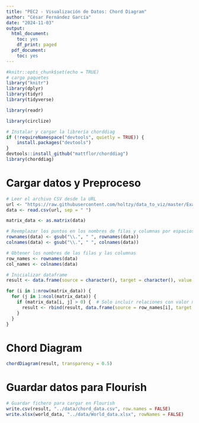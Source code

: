 ```yaml
---
title: "PEC2 - Visualización de Datos: Chord Diagram"
author: "César Fernández García"
date: "2024-11-03"
output:
  html_document:
    toc: yes
    df_print: paged
  pdf_document:
    toc: yes
---
```


```r
#knitr::opts_chunk$set(echo = TRUE)
# cargo paquetes
library("knitr")
library(dplyr)
library(tidyr)
library(tidyverse)

library(readr)

library(circlize)

# Instalar y cargar la librería chorddiag
if (!requireNamespace("devtools", quietly = TRUE)) {
    install.packages("devtools")
}
devtools::install_github("mattflor/chorddiag")
library(chorddiag)

```

# Cargar datos y Preproceso

```r
# Leer el archivo CSV desde la URL
url <- "https://raw.githubusercontent.com/holtzy/data_to_viz/master/Example_dataset/13_AdjacencyDirectedWeighted.csv"
data <- read.csv(url, sep = " ")

matrix_data <- as.matrix(data)

# Reemplazar los puntos en los nombres de filas y columnas por espacios
rownames(data) <- gsub("\\.", " ", rownames(data))
colnames(data) <- gsub("\\.", " ", colnames(data))

# Obtener los nombres de las filas y las columnas
row_names <- rownames(data)
col_names <- colnames(data)

# Inicializar dataframe
result <- data.frame(source = character(), target = character(), value = numeric(), stringsAsFactors = FALSE)

for (i in 1:nrow(matrix_data)) {
  for (j in 1:ncol(matrix_data)) {
    if (matrix_data[i, j] > 0) {  # Solo incluir relaciones con valor mayor a 0
      result <- rbind(result, data.frame(source = row_names[i], target = col_names[j], value = matrix_data[i, j]))
    }
  }
}

```

# Chord Diagram

```r

chordDiagram(result, transparency = 0.5)

```

# Guardar datos para Flourish

```r

# Guardar fichero para cargar en Flourish
write.csv(result, "../data/chord_data.csv", row.names = FALSE)
write.xlsx(world_data, "../data/World_data.xlsx", rowNames = FALSE)


```